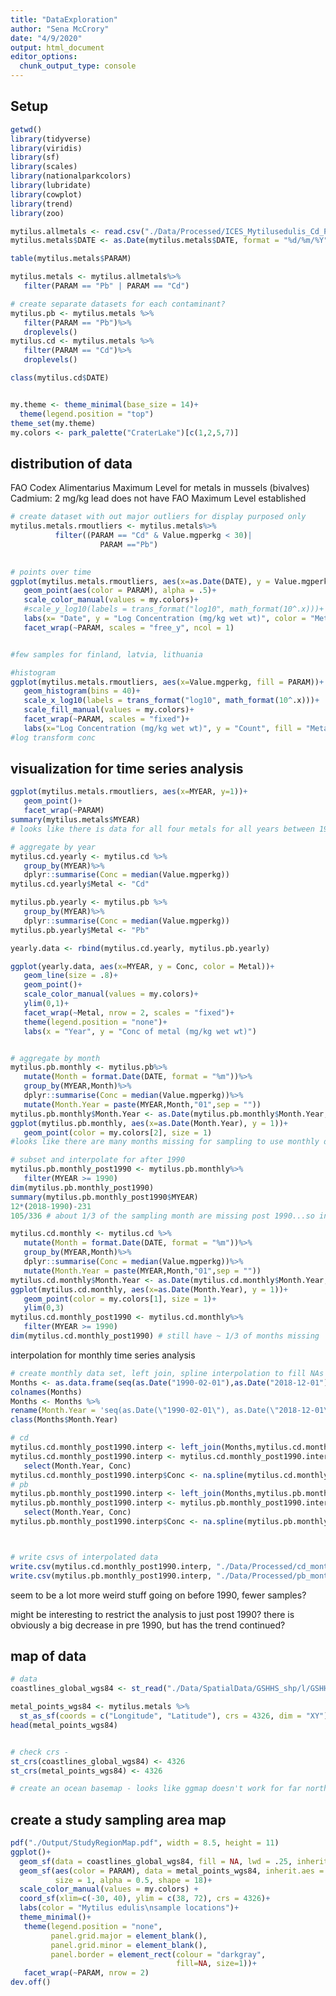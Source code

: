 ```yaml
---
title: "DataExploration"
author: "Sena McCrory"
date: "4/9/2020"
output: html_document
editor_options: 
  chunk_output_type: console
---
```


## Setup
```r
getwd()
library(tidyverse)
library(viridis)
library(sf)
library(scales)
library(nationalparkcolors)
library(lubridate)
library(cowplot)
library(trend)
library(zoo)

mytilus.allmetals <- read.csv("./Data/Processed/ICES_Mytilusedulis_Cd_Pb_Hg_Cu.csv")
mytilus.metals$DATE <- as.Date(mytilus.metals$DATE, format = "%d/%m/%Y")

table(mytilus.metals$PARAM)

mytilus.metals <- mytilus.allmetals%>%
   filter(PARAM == "Pb" | PARAM == "Cd")

# create separate datasets for each contaminant?
mytilus.pb <- mytilus.metals %>%
   filter(PARAM == "Pb")%>%
   droplevels()
mytilus.cd <- mytilus.metals %>%
   filter(PARAM == "Cd")%>%
   droplevels()

class(mytilus.cd$DATE)


my.theme <- theme_minimal(base_size = 14)+
  theme(legend.position = "top")
theme_set(my.theme)
my.colors <- park_palette("CraterLake")[c(1,2,5,7)]

```

## distribution of data

FAO Codex Alimentarius Maximum Level for metals in mussels (bivalves)
Cadmium: 2 mg/kg
lead does not have FAO Maximum Level established

```r
# create dataset with out major outliers for display purposed only
mytilus.metals.rmoutliers <- mytilus.metals%>%
          filter((PARAM == "Cd" & Value.mgperkg < 30)| 
                    PARAM =="Pb")
   

# points over time
ggplot(mytilus.metals.rmoutliers, aes(x=as.Date(DATE), y = Value.mgperkg))+
   geom_point(aes(color = PARAM), alpha = .5)+
   scale_color_manual(values = my.colors)+
   #scale_y_log10(labels = trans_format("log10", math_format(10^.x)))+
   labs(x= "Date", y = "Log Concentration (mg/kg wet wt)", color = "Metal")+
   facet_wrap(~PARAM, scales = "free_y", ncol = 1)


#few samples for finland, latvia, lithuania

#histogram
ggplot(mytilus.metals.rmoutliers, aes(x=Value.mgperkg, fill = PARAM))+
   geom_histogram(bins = 40)+
   scale_x_log10(labels = trans_format("log10", math_format(10^.x)))+
   scale_fill_manual(values = my.colors)+
   facet_wrap(~PARAM, scales = "fixed")+
   labs(x="Log Concentration (mg/kg wet wt)", y = "Count", fill = "Metal")
#log transform conc
```

## visualization for time series analysis
```r
ggplot(mytilus.metals.rmoutliers, aes(x=MYEAR, y=1))+
   geom_point()+
   facet_wrap(~PARAM)
summary(mytilus.metals$MYEAR)
# looks like there is data for all four metals for all years between 1979 and 2018

# aggregate by year
mytilus.cd.yearly <- mytilus.cd %>%
   group_by(MYEAR)%>%
   dplyr::summarise(Conc = median(Value.mgperkg))
mytilus.cd.yearly$Metal <- "Cd"

mytilus.pb.yearly <- mytilus.pb %>%
   group_by(MYEAR)%>%
   dplyr::summarise(Conc = median(Value.mgperkg))
mytilus.pb.yearly$Metal <- "Pb"

yearly.data <- rbind(mytilus.cd.yearly, mytilus.pb.yearly)

ggplot(yearly.data, aes(x=MYEAR, y = Conc, color = Metal))+
   geom_line(size = .8)+
   geom_point()+
   scale_color_manual(values = my.colors)+
   ylim(0,1)+
   facet_wrap(~Metal, nrow = 2, scales = "fixed")+
   theme(legend.position = "none")+
   labs(x = "Year", y = "Conc of metal (mg/kg wet wt)")


# aggregate by month
mytilus.pb.monthly <- mytilus.pb%>%
   mutate(Month = format.Date(DATE, format = "%m"))%>%
   group_by(MYEAR,Month)%>%
   dplyr::summarise(Conc = median(Value.mgperkg))%>%
   mutate(Month.Year = paste(MYEAR,Month,"01",sep = ""))
mytilus.pb.monthly$Month.Year <- as.Date(mytilus.pb.monthly$Month.Year, format = "%Y%m%d", origin = "1970-01-01")
ggplot(mytilus.pb.monthly, aes(x=as.Date(Month.Year), y = 1))+
   geom_point(color = my.colors[2], size = 1)
#looks like there are many months missing for sampling to use monthly data, especially before 1990

# subset and interpolate for after 1990
mytilus.pb.monthly_post1990 <- mytilus.pb.monthly%>%
   filter(MYEAR >= 1990)
dim(mytilus.pb.monthly_post1990)
summary(mytilus.pb.monthly_post1990$MYEAR)
12*(2018-1990)-231
105/336 # about 1/3 of the sampling month are missing post 1990...so interpolation is not recommended

mytilus.cd.monthly <- mytilus.cd %>%
   mutate(Month = format.Date(DATE, format = "%m"))%>%
   group_by(MYEAR,Month)%>%
   dplyr::summarise(Conc = median(Value.mgperkg))%>%
   mutate(Month.Year = paste(MYEAR,Month,"01",sep = ""))
mytilus.cd.monthly$Month.Year <- as.Date(mytilus.cd.monthly$Month.Year, format = "%Y%m%d", origin = "1970-01-01")
ggplot(mytilus.cd.monthly, aes(x=as.Date(Month.Year), y = 1))+
   geom_point(color = my.colors[1], size = 1)+
   ylim(0,3)
mytilus.cd.monthly_post1990 <- mytilus.cd.monthly%>%
   filter(MYEAR >= 1990)
dim(mytilus.cd.monthly_post1990) # still have ~ 1/3 of months missing

```

interpolation for monthly time series analysis
```r
# create monthly data set, left join, spline interpolation to fill NAs
Months <- as.data.frame(seq(as.Date("1990-02-01"),as.Date("2018-12-01"), "month"))
colnames(Months)
Months <- Months %>%
rename(Month.Year = 'seq(as.Date(\"1990-02-01\"), as.Date(\"2018-12-01\"), \"month\")')
class(Months$Month.Year)

# cd
mytilus.cd.monthly_post1990.interp <- left_join(Months,mytilus.cd.monthly_post1990, by = "Month.Year")
mytilus.cd.monthly_post1990.interp <- mytilus.cd.monthly_post1990.interp%>%
   select(Month.Year, Conc)
mytilus.cd.monthly_post1990.interp$Conc <- na.spline(mytilus.cd.monthly_post1990.interp$Conc)
# pb
mytilus.pb.monthly_post1990.interp <- left_join(Months,mytilus.pb.monthly_post1990, by = "Month.Year")
mytilus.pb.monthly_post1990.interp <- mytilus.pb.monthly_post1990.interp%>%
   select(Month.Year, Conc)
mytilus.pb.monthly_post1990.interp$Conc <- na.spline(mytilus.pb.monthly_post1990.interp$Conc)



# write csvs of interpolated data
write.csv(mytilus.cd.monthly_post1990.interp, "./Data/Processed/cd_monthly_post1990_interp.csv", row.names = FALSE)
write.csv(mytilus.pb.monthly_post1990.interp, "./Data/Processed/pb_monthly_post1990_interp.csv", row.names = FALSE)
```
seem to be a lot more weird stuff going on before 1990, 
fewer samples? 

might be interesting to restrict the analysis to just post 1990? there is obviously a big decrease in pre 1990, but has the trend continued?

## map of data
```r
# data
coastlines_global_wgs84 <- st_read("./Data/SpatialData/GSHHS_shp/l/GSHHS_l_L1.shp")

metal_points_wgs84 <- mytilus.metals %>%
  st_as_sf(coords = c("Longitude", "Latitude"), crs = 4326, dim = "XY")
head(metal_points_wgs84)


# check crs - 
st_crs(coastlines_global_wgs84) <- 4326
st_crs(metal_points_wgs84) <- 4326

# create an ocean basemap - looks like ggmap doesn't work for far north coords, cannot reproject :( booooo

```


## create a study sampling area map

```r

pdf("./Output/StudyRegionMap.pdf", width = 8.5, height = 11)
ggplot()+
  geom_sf(data = coastlines_global_wgs84, fill = NA, lwd = .25, inherit.aes = FALSE)+
  geom_sf(aes(color = PARAM), data = metal_points_wgs84, inherit.aes = F,
          size = 1, alpha = 0.5, shape = 18)+ 
  scale_color_manual(values = my.colors) + 
  coord_sf(xlim=c(-30, 40), ylim = c(38, 72), crs = 4326)+
  labs(color = "Mytilus edulis\nsample locations")+
  theme_minimal()+
   theme(legend.position = "none", 
         panel.grid.major = element_blank(), 
         panel.grid.minor = element_blank(),
         panel.border = element_rect(colour = "darkgray", 
                                     fill=NA, size=1))+
   facet_wrap(~PARAM, nrow = 2)
dev.off()

```


